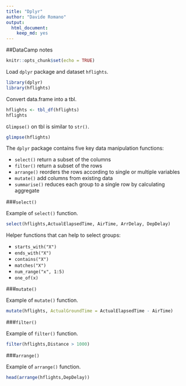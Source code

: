 ---
title: "Dplyr"
author: "Davide Romano"
output: 
  html_document: 
    keep_md: yes
---

##DataCamp notes

```{r setup, include=FALSE}
knitr::opts_chunk$set(echo = TRUE)
```

Load `dplyr` package and dataset `hflights`.

```{r, message=FALSE, warning=FALSE}
library(dplyr)
library(hflights)
```

Convert data.frame into a tbl.

```{r}
hflights <- tbl_df(hflights)
hflights
```

`Glimpse()` on tbl is similar to `str()`.

```{r}
glimpse(hflights)
```

The `dplyr` package contains five key data manipulation functions:

* `select()` return a subset of the columns
* `filter()` return a subset of the rows
* `arrange()` reorders the rows according to single or multiple variables
* `mutate()` add columns from existing data
* `summarise()` reduces each group to a single row by calculating aggregate 

###`select()`

Example of `select()` function.

```{r}
select(hflights,ActualElapsedTime, AirTime, ArrDelay, DepDelay)
```

Helper functions that can help to select groups:

* `starts_with("X")`
* `ends_with("X")`
* `contains("X")`
* `matches("X")`
* `num_range("x", 1:5)`
* `one_of(x)`

###`mutate()`

Example of `mutate()` function.

```{r}
mutate(hflights, ActualGroundTime = ActualElapsedTime - AirTime)
```

###`filter()`

Example of `filter()` function.

```{r}
filter(hflights,Distance > 1000)
```

###`arrange()`

Example of `arrange()` function.

```{r}
head(arrange(hflights,DepDelay))
```

